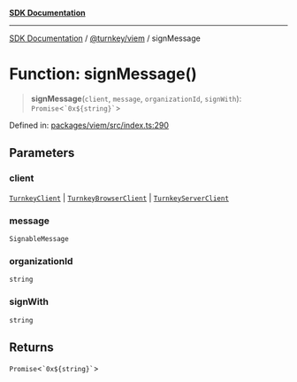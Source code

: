 [**SDK Documentation**](../../../README.mdx)

***

[SDK Documentation](../../../packages.mdx) / [@turnkey/viem](../README.mdx) / signMessage

# Function: signMessage()

> **signMessage**(`client`, `message`, `organizationId`, `signWith`): `Promise`\<`` `0x${string}` ``\>

Defined in: [packages/viem/src/index.ts:290](https://github.com/tkhq/sdk/blob/e1b1a69bdd608320aaf03cc2dbbf68dc0c52b28d/packages/viem/src/index.ts#L290)

## Parameters

### client

[`TurnkeyClient`](../../http/classes/TurnkeyClient.mdx) | [`TurnkeyBrowserClient`](../../sdk-browser/index/classes/TurnkeyBrowserClient.mdx) | [`TurnkeyServerClient`](../../sdk-server/classes/TurnkeyServerClient.mdx)

### message

`SignableMessage`

### organizationId

`string`

### signWith

`string`

## Returns

`Promise`\<`` `0x${string}` ``\>
